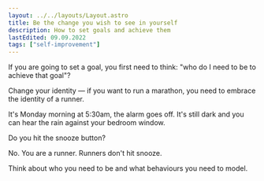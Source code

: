 ```yaml
---
layout: ../../layouts/Layout.astro
title: Be the change you wish to see in yourself
description: How to set goals and achieve them
lastEdited: 09.09.2022
tags: ["self-improvement"]
---
```


If you are going to set a goal, you first need to think: "who do I need to be to achieve that goal"?

Change your identity — if you want to run a marathon, you need to embrace the identity of a runner.

It's Monday morning at 5:30am, the alarm goes off. It's still dark and you can hear the rain against your bedroom window.

Do you hit the snooze button?

No. You are a runner. Runners don't hit snooze.

Think about who you need to be and what behaviours you need to model.
